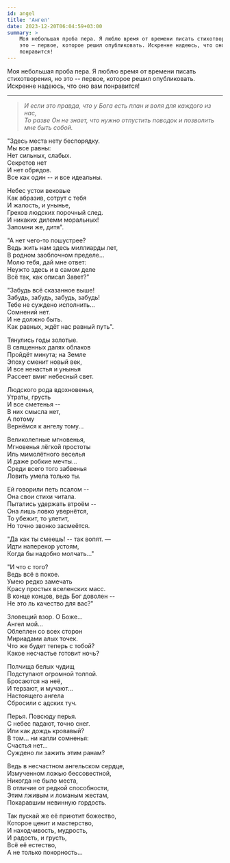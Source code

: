 ```yaml
---
id: angel
title: 'Ангел'
date: 2023-12-20T06:04:59+03:00
summary: >
    Моя небольшая проба пера. Я люблю время от времени писать стихотворения, но
    это — первое, которое решил опубликовать. Искренне надеюсь, что оно вам
    понравится!
---
```


Моя небольшая проба пера. Я люблю время от времени писать стихотворения, но это
-- первое, которое решил опубликовать. Искренне надеюсь, что оно вам понравится!

---

> _И если это правда, что у Бога есть план и воля для каждого из нас,  
> То разве Он не знает, что нужно отпустить поводок и позволить мне быть собой._

"Здесь места нету беспорядку.  
Мы все равны:  
Нет сильных, слабых.  
Секретов нет  
И нет обрядов.  
Все как один -- и все идеальны.

Небес устои вековые  
Как абразив, сотрут с тебя  
И жалость, и унынье,  
Грехов людских порочный след.  
И никаких дилемм моральных!  
Запомни же, дитя".

"А нет чего-то пошустрее?  
Ведь жить нам здесь миллиарды лет,  
В родном заоблочном пределе...  
Молю тебя, дай мне ответ:  
Неужто здесь и в самом деле  
Всё так, как описал Завет?"

"Забудь всё сказанное выше!  
Забудь, забудь, забудь, забудь!  
Тебе не суждено исполнить...  
Сомнений нет.  
И не должно быть.  
Как равных, ждёт нас равный путь".

Тянулись годы золотые.  
В священных далях облаков  
Пройдёт минута; на Земле  
Эпоху сменит новый век,  
И все ненастья и унынья  
Рассеет вмиг небесный свет.

Людского рода вдохновенья,  
Утраты, грусть  
И все сметенья --  
В них смысла нет,  
А потому  
Вернёмся к ангелу тому...

Великолепные мгновенья,  
Мгновенья лёгкой простоты  
Иль мимолётного веселья  
И даже робкие мечты...  
Среди всего того забвенья  
Ловить умела только ты.

Ей говорили петь псалом --  
Она свои стихи читала.  
Пытались удержать втроём --  
Она лишь ловко увернётся,  
То убежит, то улетит,  
Но точно звонко засмеётся.

"Да как ты смеешь! -- так вопят. &mdash;  
Идти наперекор устоям,  
Когда бы надобно молчать..."

"И что с того?  
Ведь всё в покое.  
Умею редко замечать  
Красу простых вселенских масс.  
В конце концов, ведь Бог доволен --  
Не это ль качество для вас?"

Зловещий взор. О Боже...  
Ангел мой...  
Облеплен со всех сторон  
Мириадами алых точек.  
Что же будет теперь с тобой?  
Какое несчастье готовит ночь?

Полчища белых чудищ  
Подступают огромной толпой.  
Бросаются на неё,  
И терзают, и мучают...  
Настоящего ангела  
Сбросили с адских туч.

Перья. Повсюду перья.  
С небес падают, точно снег.  
Или как дождь кровавый?  
В том... ни капли сомненья:  
Счастья нет...  
Суждено ли зажить этим ранам?

Ведь в несчастном ангельском сердце,  
Измученном ложью бессовестной,  
Никогда не было места,  
В отличие от редкой способности,  
Этим лживым и ломаным жестам,  
Покаравшим невинную гордость.

Так пускай же её приютит божество,  
Которое ценит и мастерство,  
И находчивость, мудрость,  
И радость, и грусть,  
Всё её естество,  
А не только покорность...
